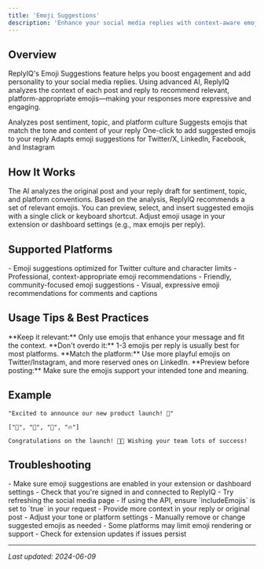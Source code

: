 ```yaml
---
title: 'Emoji Suggestions'
description: 'Enhance your social media replies with context-aware emoji recommendations'
---
```


## Overview

ReplyIQ's Emoji Suggestions feature helps you boost engagement and add personality to your social media replies. Using advanced AI, ReplyIQ analyzes the context of each post and reply to recommend relevant, platform-appropriate emojis—making your responses more expressive and engaging.

<CardGroup cols={2}>
  <Card title="Context-Aware" icon="brain">
    Analyzes post sentiment, topic, and platform culture
  </Card>
  <Card title="Smart Recommendations" icon="face-smile">
    Suggests emojis that match the tone and content of your reply
  </Card>
  <Card title="Easy Insertion" icon="mouse-pointer">
    One-click to add suggested emojis to your reply
  </Card>
  <Card title="Platform Optimization" icon="target">
    Adapts emoji suggestions for Twitter/X, LinkedIn, Facebook, and Instagram
  </Card>
</CardGroup>

## How It Works

<Steps>
  <Step title="Context Analysis">
    The AI analyzes the original post and your reply draft for sentiment, topic, and platform conventions.
  </Step>
  <Step title="Emoji Selection">
    Based on the analysis, ReplyIQ recommends a set of relevant emojis.
  </Step>
  <Step title="User Interaction">
    You can preview, select, and insert suggested emojis with a single click or keyboard shortcut.
  </Step>
  <Step title="Customization">
    Adjust emoji usage in your extension or dashboard settings (e.g., max emojis per reply).
  </Step>
</Steps>

## Supported Platforms

<CardGroup cols={2}>
  <Card title="Twitter/X" icon="twitter">
    - Emoji suggestions optimized for Twitter culture and character limits
  </Card>
  <Card title="LinkedIn" icon="linkedin">
    - Professional, context-appropriate emoji recommendations
  </Card>
  <Card title="Facebook" icon="facebook">
    - Friendly, community-focused emoji suggestions
  </Card>
  <Card title="Instagram" icon="instagram">
    - Visual, expressive emoji recommendations for comments and captions
  </Card>
</CardGroup>

## Usage Tips & Best Practices

<Tip>
  **Keep it relevant:** Only use emojis that enhance your message and fit the context.
</Tip>
<Tip>
  **Don't overdo it:** 1-3 emojis per reply is usually best for most platforms.
</Tip>
<Tip>
  **Match the platform:** Use more playful emojis on Twitter/Instagram, and more reserved ones on LinkedIn.
</Tip>
<Tip>
  **Preview before posting:** Make sure the emojis support your intended tone and meaning.
</Tip>

## Example

<CodeGroup>

```text Original Post
"Excited to announce our new product launch! 🚀"
```

```text Suggested Emojis
["🚀", "🎉", "👏", "🔥"]
```

```text Generated Reply
Congratulations on the launch! 🚀🎉 Wishing your team lots of success!
```

</CodeGroup>

## Troubleshooting

<AccordionGroup>
  <Accordion title="No Emoji Suggestions Appearing">
    - Make sure emoji suggestions are enabled in your extension or dashboard settings
    - Check that you're signed in and connected to ReplyIQ
    - Try refreshing the social media page
    - If using the API, ensure `includeEmojis` is set to `true` in your request
  </Accordion>
  <Accordion title="Irrelevant or Repetitive Emojis">
    - Provide more context in your reply or original post
    - Adjust your tone or platform settings
    - Manually remove or change suggested emojis as needed
  </Accordion>
  <Accordion title="Platform-Specific Issues">
    - Some platforms may limit emoji rendering or support
    - Check for extension updates if issues persist
  </Accordion>
</AccordionGroup>

---

_Last updated: 2024-06-09_ 